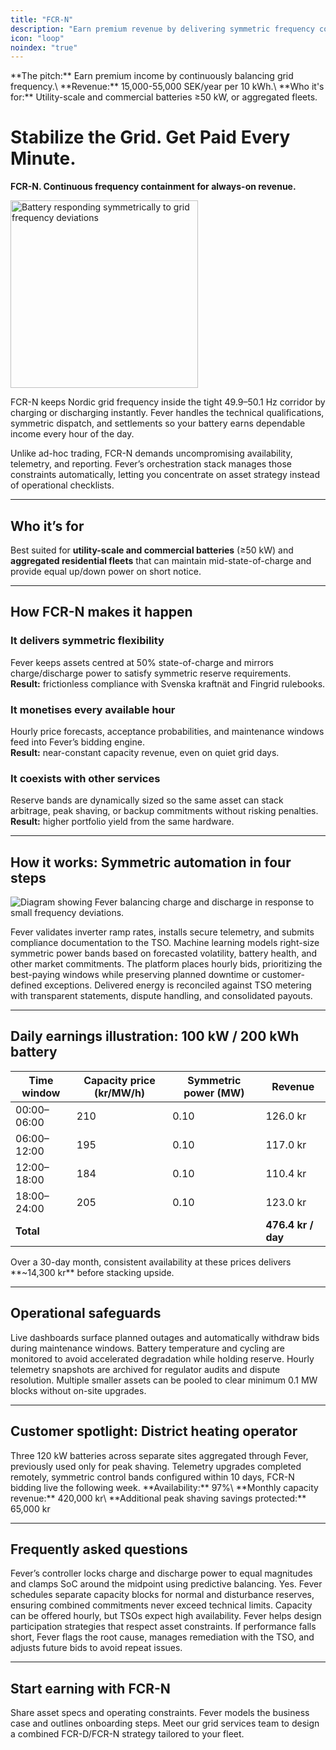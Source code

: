```yaml
---
title: "FCR-N"
description: "Earn premium revenue by delivering symmetric frequency containment with Fever's automated control platform."
icon: "loop"
noindex: "true"
---
```


<Info>
**The pitch:** Earn premium income by continuously balancing grid frequency.\
**Revenue:** 15,000-55,000 SEK/year per 10 kWh.\
**Who it's for:** Utility-scale and commercial batteries ≥50 kW, or aggregated fleets.
</Info>

# Stabilize the Grid. Get Paid Every Minute.

**FCR-N. Continuous frequency containment for always-on revenue.**

<img
  src="/images/hero-dark.png"
  alt="Battery responding symmetrically to grid frequency deviations"
  noZoom={true}
  height="300"
  className="rounded-xl"
/>

FCR-N keeps Nordic grid frequency inside the tight 49.9–50.1 Hz corridor by charging or discharging instantly. Fever handles the technical qualifications, symmetric dispatch, and settlements so your battery earns dependable income every hour of the day.

Unlike ad-hoc trading, FCR-N demands uncompromising availability, telemetry, and reporting. Fever’s orchestration stack manages those constraints automatically, letting you concentrate on asset strategy instead of operational checklists.

---

## Who it’s for

Best suited for **utility-scale and commercial batteries** (≥50 kW) and **aggregated residential fleets** that can maintain mid-state-of-charge and provide equal up/down power on short notice.

---

## How FCR-N makes it happen

### It delivers symmetric flexibility
Fever keeps assets centred at 50% state-of-charge and mirrors charge/discharge power to satisfy symmetric reserve requirements.\
**Result:** frictionless compliance with Svenska kraftnät and Fingrid rulebooks.

### It monetises every available hour
Hourly price forecasts, acceptance probabilities, and maintenance windows feed into Fever’s bidding engine.\
**Result:** near-constant capacity revenue, even on quiet grid days.

### It coexists with other services
Reserve bands are dynamically sized so the same asset can stack arbitrage, peak shaving, or backup commitments without risking penalties.\
**Result:** higher portfolio yield from the same hardware.

---

## How it works: Symmetric automation in four steps

![Diagram showing Fever balancing charge and discharge in response to small frequency deviations.](/images/hero-dark.png)

<Steps>
  <Step title="Qualification & telemetry">
    Fever validates inverter ramp rates, installs secure telemetry, and submits compliance documentation to the TSO.
  </Step>
  <Step title="Dynamic banding">
    Machine learning models right-size symmetric power bands based on forecasted volatility, battery health, and other market commitments.
  </Step>
  <Step title="Bid execution">
    The platform places hourly bids, prioritizing the best-paying windows while preserving planned downtime or customer-defined exceptions.
  </Step>
  <Step title="Automated settlement">
    Delivered energy is reconciled against TSO metering with transparent statements, dispute handling, and consolidated payouts.
  </Step>
</Steps>

---

## Daily earnings illustration: 100 kW / 200 kWh battery

| Time window | Capacity price (kr/MW/h) | Symmetric power (MW) | Revenue |
| ----------- | ------------------------ | -------------------- | ------- |
| 00:00–06:00 | 210 | 0.10 | 126.0 kr |
| 06:00–12:00 | 195 | 0.10 | 117.0 kr |
| 12:00–18:00 | 184 | 0.10 | 110.4 kr |
| 18:00–24:00 | 205 | 0.10 | 123.0 kr |
| **Total** |  |  | **476.4 kr / day** |

<tip>
  Over a 30-day month, consistent availability at these prices delivers **~14,300 kr** before stacking upside.
</tip>

---

## Operational safeguards

<CardGroup cols={2}>
  <Card title="Availability tracking" icon="calendar-check">
    Live dashboards surface planned outages and automatically withdraw bids during maintenance windows.
  </Card>
  <Card title="Thermal management" icon="temperature-half">
    Battery temperature and cycling are monitored to avoid accelerated degradation while holding reserve.
  </Card>
  <Card title="Settlement assurance" icon="file-lines">
    Hourly telemetry snapshots are archived for regulator audits and dispute resolution.
  </Card>
  <Card title="Fleet aggregation" icon="layer-group">
    Multiple smaller assets can be pooled to clear minimum 0.1 MW blocks without on-site upgrades.
  </Card>
</CardGroup>

---

## Customer spotlight: District heating operator

<Steps>
  <Step title="Portfolio">
    Three 120 kW batteries across separate sites aggregated through Fever, previously used only for peak shaving.
  </Step>
  <Step title="Implementation">
    Telemetry upgrades completed remotely, symmetric control bands configured within 10 days, FCR-N bidding live the following week.
  </Step>
  <Step title="Results">
    **Availability:** 97%\
    **Monthly capacity revenue:** 420,000 kr\
    **Additional peak shaving savings protected:** 65,000 kr
  </Step>
</Steps>

---

## Frequently asked questions

<AccordionGroup>
  <Accordion title="How is symmetric capacity enforced?">
    Fever’s controller locks charge and discharge power to equal magnitudes and clamps SoC around the midpoint using predictive balancing.
  </Accordion>
  <Accordion title="Can FCR-N run alongside FCR-D?">
    Yes. Fever schedules separate capacity blocks for normal and disturbance reserves, ensuring combined commitments never exceed technical limits.
  </Accordion>
  <Accordion title="What’s the minimum commitment period?">
    Capacity can be offered hourly, but TSOs expect high availability. Fever helps design participation strategies that respect asset constraints.
  </Accordion>
  <Accordion title="How are penalties handled?">
    If performance falls short, Fever flags the root cause, manages remediation with the TSO, and adjusts future bids to avoid repeat issues.
  </Accordion>
</AccordionGroup>

---

## Start earning with FCR-N

<CardGroup cols={2}>
  <Card title="Assess eligibility" icon="clipboard-check" href="/get-started">
    Share asset specs and operating constraints. Fever models the business case and outlines onboarding steps.
  </Card>
  <Card title="Book a workshop" icon="handshake" href="/contact">
    Meet our grid services team to design a combined FCR-D/FCR-N strategy tailored to your fleet.
  </Card>
</CardGroup>
